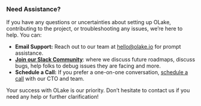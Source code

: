 

<br />
<br />

### Need Assistance?

If you have any questions or uncertainties about setting up OLake, contributing to the project, or troubleshooting any issues, we’re here to help. You can:
- **Email Support:** Reach out to our team at [hello@olake.io](mailto:hello@olake.io) for prompt assistance.
- **[Join our Slack Community](https://olake.io/slack)**: where we discuss future roadmaps, discuss bugs, help folks to debug issues they are facing and more.
- **Schedule a Call:** If you prefer a one-on-one conversation, [schedule a call](https://calendly.com/d/ckr6-g82-p9y/olake_discussion) with our CTO and team.

Your success with OLake is our priority. Don’t hesitate to contact us if you need any help or further clarification!
